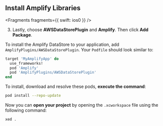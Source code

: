 ## Install Amplify Libraries

<BlockSwitcher>

<Block name="Swift Package Manager">


<Fragments fragments={{ swift: ios0 }} />

3. Lastly, choose **AWSDataStorePlugin** and **Amplify**. Then click **Add Package**.

</Block>

<Block name="CocoaPods">

To install the Amplify DataStore to your application, add `AmplifyPlugins/AWSDataStorePlugin`. Your `Podfile` should look similar to:

```ruby
target 'MyAmplifyApp' do
  use_frameworks!
  pod 'Amplify'
  pod 'AmplifyPlugins/AWSDataStorePlugin'
end
```

To install, download and resolve these pods, **execute the command**:

```bash
pod install --repo-update
```

Now you can **open your project** by opening the `.xcworkspace` file using the following command:

```bash
xed .
```

</Block>

</BlockSwitcher>
